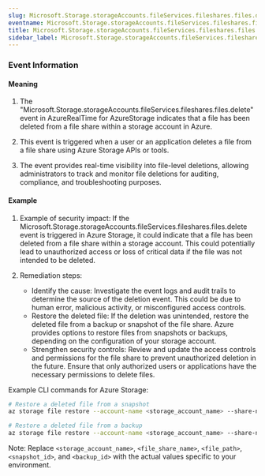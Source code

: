 ```yaml
--- 
slug: Microsoft.Storage.storageAccounts.fileServices.fileshares.files.delete
eventname: Microsoft.Storage.storageAccounts.fileServices.fileshares.files.delete
title: Microsoft.Storage.storageAccounts.fileServices.fileshares.files.delete
sidebar_label: Microsoft.Storage.storageAccounts.fileServices.fileshares.files.delete
---
```

                       
### Event Information

#### Meaning

1. The "Microsoft.Storage.storageAccounts.fileServices.fileshares.files.delete" event in AzureRealTime for AzureStorage indicates that a file has been deleted from a file share within a storage account in Azure.

2. This event is triggered when a user or an application deletes a file from a file share using Azure Storage APIs or tools.

3. The event provides real-time visibility into file-level deletions, allowing administrators to track and monitor file deletions for auditing, compliance, and troubleshooting purposes.

#### Example

1. Example of security impact: If the Microsoft.Storage.storageAccounts.fileServices.fileshares.files.delete event is triggered in Azure Storage, it could indicate that a file has been deleted from a file share within a storage account. This could potentially lead to unauthorized access or loss of critical data if the file was not intended to be deleted.

2. Remediation steps:
   - Identify the cause: Investigate the event logs and audit trails to determine the source of the deletion event. This could be due to human error, malicious activity, or misconfigured access controls.
   - Restore the deleted file: If the deletion was unintended, restore the deleted file from a backup or snapshot of the file share. Azure provides options to restore files from snapshots or backups, depending on the configuration of your storage account.
   - Strengthen security controls: Review and update the access controls and permissions for the file share to prevent unauthorized deletion in the future. Ensure that only authorized users or applications have the necessary permissions to delete files.

Example CLI commands for Azure Storage:
```bash
# Restore a deleted file from a snapshot
az storage file restore --account-name <storage_account_name> --share-name <file_share_name> --path <file_path> --snapshot <snapshot_id>

# Restore a deleted file from a backup
az storage file restore --account-name <storage_account_name> --share-name <file_share_name> --path <file_path> --backup <backup_id>
```

Note: Replace `<storage_account_name>`, `<file_share_name>`, `<file_path>`, `<snapshot_id>`, and `<backup_id>` with the actual values specific to your environment.


 